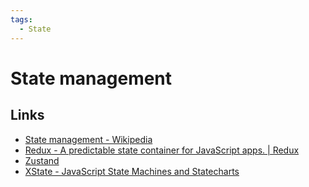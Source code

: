 ```yaml
---
tags:
  - State
---
```


# State management

## Links

- [State management - Wikipedia](https://en.wikipedia.org/wiki/State_management)
- [Redux - A predictable state container for JavaScript apps. | Redux](https://redux.js.org/)
- [Zustand](https://zustand-demo.pmnd.rs/)
- [XState - JavaScript State Machines and Statecharts](https://xstate.js.org/)
